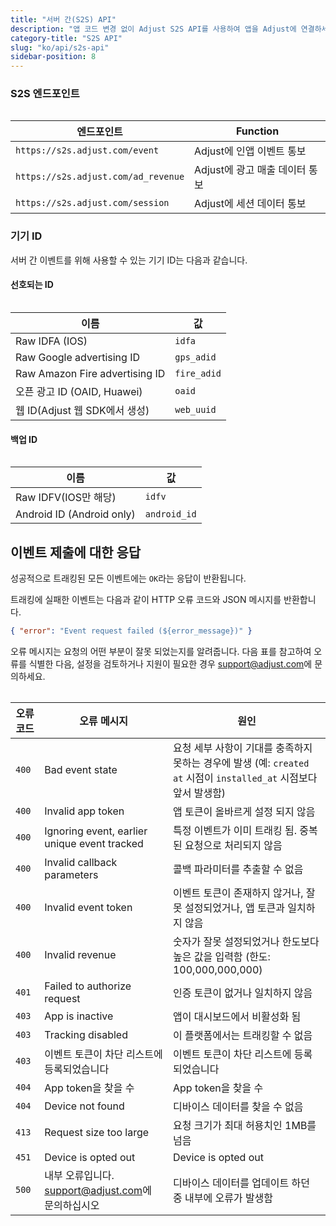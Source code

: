 ```yaml
---
title: "서버 간(S2S) API"
description: "앱 코드 변경 없이 Adjust S2S API를 사용하여 앱을 Adjust에 연결하세요."
category-title: "S2S API"
slug: "ko/api/s2s-api"
sidebar-position: 8
---
```


### S2S 엔드포인트

<Table>

| 엔드포인트                          | Function                       |
| ----------------------------------- | ------------------------------ |
| `https://s2s.adjust.com/event`      | Adjust에 인앱 이벤트 통보      |
| `https://s2s.adjust.com/ad_revenue` | Adjust에 광고 매출 데이터 통보 |
| `https://s2s.adjust.com/session`    | Adjust에 세션 데이터 통보      |

</Table>

### 기기 ID

서버 간 이벤트를 위해 사용할 수 있는 기기 ID는 다음과 같습니다.

#### 선호되는 ID

<Table>

| 이름                            | 값          |
| ------------------------------- | ----------- |
| Raw IDFA \(IOS\)                | `idfa`      |
| Raw Google advertising ID       | `gps_adid`  |
| Raw Amazon Fire advertising ID  | `fire_adid` |
| 오픈 광고 ID \(OAID, Huawei\)   | `oaid`      |
| 웹 ID\(Adjust 웹 SDK에서 생성\) | `web_uuid`  |

</Table>

#### 백업 ID

<Table>

| 이름                        | 값           |
| --------------------------- | ------------ |
| Raw IDFV\(IOS만 해당\)      | `idfv`       |
| Android ID \(Android only\) | `android_id` |

</Table>

## 이벤트 제출에 대한 응답

성공적으로 트래킹된 모든 이벤트에는 `OK`라는 응답이 반환됩니다.

트래킹에 실패한 이벤트는 다음과 같이 HTTP 오류 코드와 JSON 메시지를 반환합니다.

```json
{ "error": "Event request failed (${error_message})" }
```

오류 메시지는 요청의 어떤 부분이 잘못 되었는지를 알려줍니다. 다음 표를 참고하여 오류를 식별한 다음, 설정을 검토하거나 지원이 필요한 경우 [support@adjust.com](mailto:support@adjust.com)에 문의하세요.

<Table>

| 오류 코드 | 오류 메시지                                                                     | 원인                                                                                                                |
| --------- | ------------------------------------------------------------------------------- | ------------------------------------------------------------------------------------------------------------------- |
| `400`     | Bad event state                                                                 | 요청 세부 사항이 기대를 충족하지 못하는 경우에 발생 \(예: `created at` 시점이 `installed_at` 시점보다 앞서 발생함\) |
| `400`     | Invalid app token                                                               | 앱 토큰이 올바르게 설정 되지 않음                                                                                   |
| `400`     | Ignoring event, earlier unique event tracked                                    | 특정 이벤트가 이미 트래킹 됨. 중복된 요청으로 처리되지 않음                                                         |
| `400`     | Invalid callback parameters                                                     | 콜백 파라미터를 추출할 수 없음                                                                                      |
| `400`     | Invalid event token                                                             | 이벤트 토큰이 존재하지 않거나, 잘못 설정되었거나, 앱 토큰과 일치하지 않음                                           |
| `400`     | Invalid revenue                                                                 | 숫자가 잘못 설정되었거나 한도보다 높은 값을 입력함 \(한도: 100,000,000,000\)                                        |
| `401`     | Failed to authorize request                                                     | 인증 토큰이 없거나 일치하지 않음                                                                                    |
| `403`     | App is inactive                                                                 | 앱이 대시보드에서 비활성화 됨                                                                                       |
| `403`     | Tracking disabled                                                               | 이 플랫폼에서는 트래킹할 수 없음                                                                                    |
| `403`     | 이벤트 토큰이 차단 리스트에 등록되었습니다                                      | 이벤트 토큰이 차단 리스트에 등록되었습니다                                                                          |
| `404`     | App token을 찾을 수                                                             | App token을 찾을 수                                                                                                 |
| `404`     | Device not found                                                                | 디바이스 데이터를 찾을 수 없음                                                                                      |
| `413`     | Request size too large                                                          | 요청 크기가 최대 허용치인 1MB를 넘음                                                                                |
| `451`     | Device is opted out                                                             | Device is opted out                                                                                                 |
| `500`     | 내부 오류입니다. [support@adjust.com](mailto:support@adjust.com)에 문의하십시오 | 디바이스 데이터를 업데이트 하던 중 내부에 오류가 발생함                                                             |

</Table>
